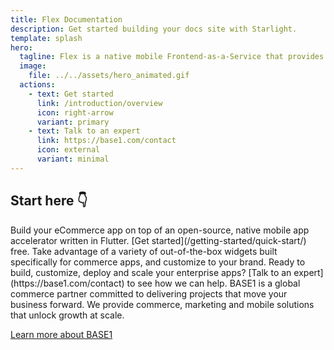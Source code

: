 ```yaml
---
title: Flex Documentation
description: Get started building your docs site with Starlight.
template: splash
hero:
  tagline: Flex is a native mobile Frontend-as-a-Service that provides templates, code, and tools that help you build modern, scalable and customizable eCommerce mobile apps.
  image:
    file: ../../assets/hero_animated.gif
  actions:
    - text: Get started
      link: /introduction/overview
      icon: right-arrow
      variant: primary
    - text: Talk to an expert
      link: https://base1.com/contact
      icon: external
      variant: minimal
---
```


## Start here 👇

<CardGrid>
  <LinkCard
    title="What is Flex?"
    description="Learn how the Flex platform helps you build and deploy eCommerce mobile apps up to 80% faster."
    href="/introduction/overview" />
	<Card title="Flex Storefront" icon="pencil">
		Build your eCommerce app on top of an open-source, native mobile app accelerator written in Flutter. [Get started](/getting-started/quick-start/) free.
	</Card>
	<Card title="Flex UI" icon="add-document">
		Take advantage of a variety of out-of-the-box widgets built specifically for commerce apps, and customize to your brand.
	</Card>
	<Card title="Flex for Enterprise" icon="setting">
		Ready to build, customize, deploy and scale your enterprise apps? [Talk to an expert](https://base1.com/contact) to see how we can help.
	</Card>
</CardGrid>

<AboutFlex title="Brought to you by">
BASE1 is a global commerce partner committed to delivering projects that move your business forward. We provide commerce, marketing and mobile solutions that unlock growth at scale.

[Learn more about BASE1](https://base1.com/)

</AboutFlex>
